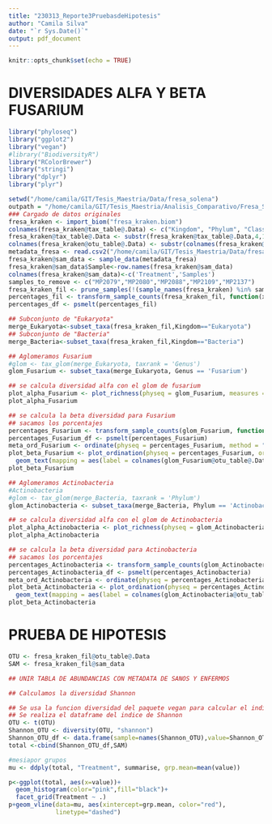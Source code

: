 ```yaml
---
title: "230313_Reporte3PruebasdeHipotesis"
author: "Camila Silva"
date: "`r Sys.Date()`"
output: pdf_document
---
```


```r
knitr::opts_chunk$set(echo = TRUE)
```

# DIVERSIDADES ALFA Y BETA FUSARIUM

```r
library("phyloseq")
library("ggplot2")
library("vegan")
#library("BiodiversityR") 
library("RColorBrewer")
library("stringi")
library("dplyr")
library("plyr")
```

```r
setwd("/home/camila/GIT/Tesis_Maestria/Data/fresa_solena")
outpath = "/home/camila/GIT/Tesis_Maestria/Analisis_Comparativo/Fresa_Solena/Results_img"
### Cargado de datos originales 
fresa_kraken <- import_biom("fresa_kraken.biom")
colnames(fresa_kraken@tax_table@.Data) <- c("Kingdom", "Phylum", "Class", "Order", "Family", "Genus", "Species")
fresa_kraken@tax_table@.Data <- substr(fresa_kraken@tax_table@.Data,4,100)
colnames(fresa_kraken@otu_table@.Data) <- substr(colnames(fresa_kraken@otu_table@.Data),1,6)
metadata_fresa <- read.csv2("/home/camila/GIT/Tesis_Maestria/Data/fresa_solena/metadata.csv",header =  FALSE, row.names = 1, sep = ",")
fresa_kraken@sam_data <- sample_data(metadata_fresa)
fresa_kraken@sam_data$Sample<-row.names(fresa_kraken@sam_data)
colnames(fresa_kraken@sam_data)<-c('Treatment','Samples')
samples_to_remove <- c("MP2079","MP2080","MP2088","MP2109","MP2137")
fresa_kraken_fil <- prune_samples(!(sample_names(fresa_kraken) %in% samples_to_remove), fresa_kraken)
percentages_fil <- transform_sample_counts(fresa_kraken_fil, function(x) x*100 / sum(x) )
percentages_df <- psmelt(percentages_fil)
```


```r
## Subconjunto de "Eukaryota"
merge_Eukaryota<-subset_taxa(fresa_kraken_fil,Kingdom=="Eukaryota")
## Subconjunto de "Bacteria"
merge_Bacteria<-subset_taxa(fresa_kraken_fil,Kingdom=="Bacteria")
```


```r

## Aglomeramos Fusarium
#glom <- tax_glom(merge_Eukaryota, taxrank = 'Genus')
glom_Fusarium <- subset_taxa(merge_Eukaryota, Genus == 'Fusarium')

## se calcula diversidad alfa con el glom de fusarium 
plot_alpha_Fusarium <- plot_richness(physeq = glom_Fusarium, measures = c("Observed","Chao1","Shannon","simpson"),x = 'Treatment', color = 'Treatment') 
plot_alpha_Fusarium

## se calcula la beta diversidad para Fusarium
## sacamos los porcentajes
percentages_Fusarium <- transform_sample_counts(glom_Fusarium, function(x) x*100 / sum(x) )
percentages_Fusarium_df <- psmelt(percentages_Fusarium)
meta_ord_Fusarium <- ordinate(physeq = percentages_Fusarium, method = "NMDS", distance = 'bray') 
plot_beta_Fusarium <- plot_ordination(physeq = percentages_Fusarium, ordination = meta_ord_Fusarium, color = 'Treatment') +
  geom_text(mapping = aes(label = colnames(glom_Fusarium@otu_table@.Data)), size = 3, vjust = 1.5)
plot_beta_Fusarium

```


```r
## Aglomeramos Actinobacteria
#Actinobacteria
#glom <- tax_glom(merge_Bacteria, taxrank = 'Phylum')
glom_Actinobacteria <- subset_taxa(merge_Bacteria, Phylum == 'Actinobacteria')

## se calcula diversidad alfa con el glom de Actinobacteria 
plot_alpha_Actinobacteria <- plot_richness(physeq = glom_Actinobacteria, measures = c("Observed","Chao1","Shannon","simpson"),x = 'Treatment', color = 'Treatment') 
plot_alpha_Actinobacteria

## se calcula la beta diversidad para Actinobacteria
## sacamos los porcentajes
percentages_Actinobacteria <- transform_sample_counts(glom_Actinobacteria, function(x) x*100 / sum(x) )
percentages_Actinobacteria_df <- psmelt(percentages_Actinobacteria)
meta_ord_Actinobacteria <- ordinate(physeq = percentages_Actinobacteria, method = "NMDS", distance = 'bray') 
plot_beta_Actinobacteria <- plot_ordination(physeq = percentages_Actinobacteria, ordination = meta_ord_Actinobacteria, color = 'Treatment') +
  geom_text(mapping = aes(label = colnames(glom_Actinobacteria@otu_table@.Data)), size = 3, vjust = 1.5)
plot_beta_Actinobacteria


```



# PRUEBA DE HIPOTESIS

```r

OTU <- fresa_kraken_fil@otu_table@.Data
SAM <- fresa_kraken_fil@sam_data

## UNIR TABLA DE ABUNDANCIAS CON METADATA DE SANOS Y ENFERMOS

## Calculamos la diversidad Shannon 

## Se usa la funcion diversidad del paquete vegan para calcular el indice Shannon
## Se realiza el dataframe del indice de Shannon
OTU <- t(OTU)
Shannon_OTU <- diversity(OTU, "shannon")
Shannon_OTU_df <- data.frame(sample=names(Shannon_OTU),value=Shannon_OTU,measure=rep("Shannon", length(Shannon_OTU)))
total <-cbind(Shannon_OTU_df,SAM)

#mesiapor grupos
mu <- ddply(total, "Treatment", summarise, grp.mean=mean(value))

p<-ggplot(total, aes(x=value))+
  geom_histogram(color="pink",fill="black")+
  facet_grid(Treatment ~ .)
p+geom_vline(data=mu, aes(xintercept=grp.mean, color="red"),
             linetype="dashed")
```




















